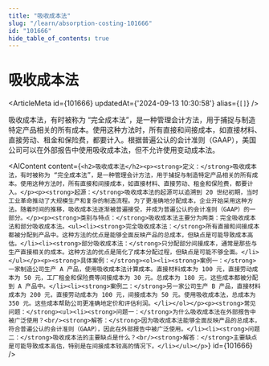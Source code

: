 ```yaml
---
title: "吸收成本法"
slug: "/learn/absorption-costing-101666"
id: "101666"
hide_table_of_contents: true
---
```



# 吸收成本法

<ArticleMeta id={101666} updatedAt={'2024-09-13 10:30:58'} alias={`[]`} />
<div className='border-solid border-b border-t-0 my-4 border-[var(--ifm-color-gray-300)]' />

吸收成本法，有时被称为 “完全成本法”，是一种管理会计方法，用于捕捉与制造特定产品相关的所有成本。使用这种方法时，所有直接和间接成本，如直接材料、直接劳动、租金和保险费，都要计入。根据普遍公认的会计准则（GAAP），美国公司可以在外部报告中使用吸收成本法，但不允许使用变动成本法。

<AIContent content={`<h2>吸收成本法</h2><p><strong>定义：</strong>吸收成本法，有时被称为 “完全成本法”，是一种管理会计方法，用于捕捉与制造特定产品相关的所有成本。使用这种方法时，所有直接和间接成本，如直接材料、直接劳动、租金和保险费，都要计入。</p><p><strong>起源：</strong>吸收成本法的起源可以追溯到 20 世纪初期，当时工业革命推动了大规模生产和复杂的制造流程。为了更准确地分配成本，企业开始采用这种方法。随着时间的推移，吸收成本法逐渐被普遍接受，并成为普遍公认的会计准则（GAAP）的一部分。</p><p><strong>类别与特点：</strong>吸收成本法主要分为两类：完全吸收成本法和部分吸收成本法。<ul><li><strong>完全吸收成本法：</strong>所有直接和间接成本都被分配到产品中。这种方法的优点是能够全面反映产品的总成本，但缺点是可能导致成本高估。</li><li><strong>部分吸收成本法：</strong>只分配部分间接成本，通常是那些与生产直接相关的成本。这种方法的优点是简化了成本分配过程，但缺点是可能不够全面。</li></ul></p><p><strong>具体案例：</strong><ol><li><strong>案例一：</strong>一家制造公司生产 A 产品，使用吸收成本法计算成本。直接材料成本为 100 元，直接劳动成本为 50 元，工厂租金和保险费等间接成本为 30 元。总成本为 180 元，这些成本都被分配到 A 产品中。</li><li><strong>案例二：</strong>另一家公司生产 B 产品，直接材料成本为 200 元，直接劳动成本为 100 元，间接成本为 50 元。使用吸收成本法，总成本为 350 元。这些成本帮助公司更准确地定价和评估利润。</li></ol></p><p><strong>常见问题：</strong><ul><li><strong>问题一：</strong>为什么吸收成本法在外部报告中被广泛使用？<br/><strong>解答：</strong>因为吸收成本法能够全面反映产品的总成本，符合普遍公认的会计准则（GAAP），因此在外部报告中被广泛使用。</li><li><strong>问题二：</strong>吸收成本法的主要缺点是什么？<br/><strong>解答：</strong>主要缺点是可能导致成本高估，特别是在间接成本较高的情况下。</li></ul></p>`} id={101666} />
